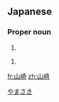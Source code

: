 ==Japanese==
{{ja-kanjitab|山|崎}}

===Proper noun===
{{ja-pos|proper|やまさき}}

# {{surname|lang=ja}}

{{ja-pos|proper|やまざき}}

# {{surname|lang=ja}}

[[Category:Japanese surnames|やまさき]]

[[fr:山崎]]
[[zh:山崎]]